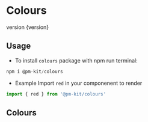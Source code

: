 
<Meta title="Design System|colours"/>

# Colours
<Subtitle>
version {version}
</Subtitle>

## Usage

* To install `colours` package with npm run terminal:

```jsx
npm i @pm-kit/colours
```
* Example Import `red` in your componenent to render

```jsx
import { red } from '@pm-kit/colours'
```


## Colours
<Preview>
<Story name="Default">
    <Default/>
</Story>
</Preview>